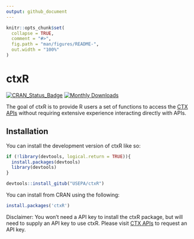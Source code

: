 ```yaml
---
output: github_document
---
```


<!-- README.md is generated from README.Rmd. Please edit that file -->

```r
knitr::opts_chunk$set(
  collapse = TRUE,
  comment = "#>",
  fig.path = "man/figures/README-",
  out.width = "100%"
)
```

# ctxR

<!-- badges: start -->
[![CRAN_Status_Badge](https://www.r-pkg.org/badges/version/ctxR)](https://cran.r-project.org/package=ctxR)
[![Monthly Downloads](https://cranlogs.r-pkg.org/badges/last-month/ctxR?color=7BAFD4)](https://cranlogs.r-pkg.org/badges/last-month/ctxR?color=7BAFD4)
<!-- badges: end -->

The goal of ctxR is to provide R users a set of functions to access the [CTX APIs](https://www.epa.gov/comptox-tools/computational-toxicology-and-exposure-apis)
without requiring extensive experience interacting directly with APIs.

## Installation

You can install the development version of ctxR like so:

``` r
if (!library(devtools, logical.return = TRUE)){
  install.packages(devtools)
  library(devtools)
}

devtools::install_gitub("USEPA/ctxR")
```
You can install from CRAN using the following:

```r
install.packages('ctxR')
```


Disclaimer: You won't need a API key to install the ctxR package, but will need to supply an API key to use ctxR. Please visit [CTX APIs](https://www.epa.gov/comptox-tools/computational-toxicology-and-exposure-apis) to request an API key. 
